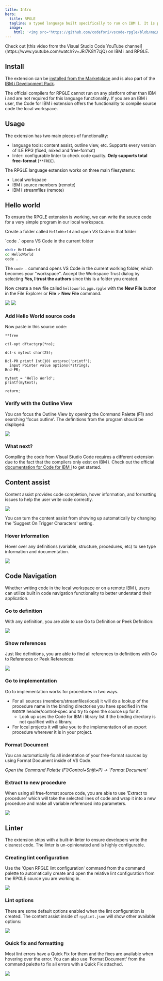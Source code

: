 ```yaml
---
title: Intro
hero:
  title: RPGLE
  tagline: a typed language built specifically to run on IBM i. It is primarily used for business transactions, large data processing, data entry and web APIs.
  image:
    html: '<img src="https://github.com/codefori/vscode-rpgle/blob/main/media/logo.png?raw=true" />'
---
```



<Aside type="tip">
  Check out [this video from the Visual Studio Code YouTube channel](https://www.youtube.com/watch?v=JRI7K8Y7cjQ)<Icon name="youtube" color="red" class="icon-inline" />
 on IBM i and RPGLE.
</Aside>

## Install

The extension can be [installed from the Marketplace](https://marketplace.visualstudio.com/items?itemName=HalcyonTechLtd.vscode-rpgle)<Icon name="external" color="cyan" class="icon-inline" /> and is also part of the [IBM i Development Pack](https://marketplace.visualstudio.com/items?itemName=HalcyonTechLtd.ibm-i-development-pack)<Icon name="external" color="cyan" class="icon-inline" />.

The official compilers for RPGLE cannot run on any platform other than IBM i and are not required for this language functionality. If you are an IBM i user, the Code for IBM i extension offers the functionality to compile source code the local workspace.

## Usage

The extension has two main pieces of functionality:

* language tools: content assist, outline view, etc. Supports every version of ILE RPG (fixed, mixed and free-format)
* linter: configurable linter to check code quality. **Only supports total free-format** (`**FREE`).

The RPGLE language extension works on three main filesystems:

* Local workspace
* IBM i source members (remote)
* IBM i streamfiles (remote)

## Hello world

To ensure the RPGLE extension is working, we can write the source code for a very simple program in our local workspace.

Create a folder called `HelloWorld` and open VS Code in that folder 
<Aside type="tip">
  `code .` opens VS Code in the current folder
</Aside>

```bash title="terminal"
mkdir HelloWorld
cd HelloWorld
code .
```

The `code .` command opens VS Code in the current working folder, which becomes your "workspace". Accept the Workspace Trust dialog by selecting **Yes, I trust the authors** since this is a folder you created.

Now create a new file called `helloworld.pgm.rpgle` with the **New File** button in the File Explorer or **File** > **New File** command.

![](../../../../assets/rpgle/hw_1.png)
![](../../../../assets/rpgle/hw_2.png)

### Add Hello World source code

Now paste in this source code:

```RPGLE
**free

ctl-opt dftactgrp(*no);

dcl-s mytext char(25);

Dcl-PR printf Int(10) extproc('printf');
  input Pointer value options(*string);
End-PR;

mytext = 'Hello World';
printf(mytext);

return;
```

### Verify with the Outline View

You can focus the Outline View by opening the Command Palette (**F1**) and searching 'focus outline'. The definitions from the program should be displayed:

![](../../../../assets/rpgle/hw_3.png)

### What next?

Compiling the code from Visual Studio Code requires a different extension due to the fact that the compilers only exist on IBM i. Check out the official [documentation for Code for IBM i](../../) to get started.

## Content assist

Content assist provides code completion, hover information, and formatting issues to help the user write code correctly. 

![](../../../../assets/rpgle/intellisense.png)

You can turn the content assist from showing up automatically by changing the 'Suggest On Trigger Characters' setting.

### Hover information

Hover over any definitions (variable, structure, procedures, etc) to see type information and documentation.

![](../../../../assets/rpgle/hover.png)

## Code Navigation

Whether writing code in the local workspace or on a remote IBM i, users can utilize built in code navigation functionality to better understand their application.

### Go to definition

With any definition, you are able to use Go to Definition or Peek Definition:

![](../../../../assets/rpgle/peek_defs.png)

### Show references

Just like definitions, you are able to find all references to definitions with Go to References or Peek References:

![](../../../../assets/rpgle/peef_refs.png)

### Go to implementation

Go to implementation works for procedures in two ways.

* For all sources (members/streamfiles/local) it will do a lookup of the procedure name in the binding directories you have specified in the `BNDDIR` header/control-spec and try to open the source up for it.
   * Look up uses the Code for IBM i library list if the binding directory is not qualified with a library.
* For local projects it will take you to the implementation of an export procedure wherever it is in your project.

### Format Document

You can automatically fix all indentation of your free-format sources by using Format Document inside of VS Code.

*Open the Command Palette (F1/Control+Shift+P) -> 'Format Document'*

### Extract to new procedure

When using all free-format source code, you are able to use 'Extract to procedure' which will take the selected lines of code and wrap it into a new procedure and make all variable referenced into parameters.

![](../../../../assets/rpgle/extract_procedure.png)

## Linter

The extension ships with a built-in linter to ensure developers write the cleanest code. The linter is un-opinionated and is highly configurable.

### Creating lint configuration

Use the 'Open RPGLE lint configuration' command from the command palette to automatically create and open the relative lint configuration from the RPGLE source you are working in.

![](../../../../assets/rpgle/lint_create.png)

### Lint options

There are some default options enabled when the lint configuration is created. The content assist inside of `rpglint.json` will show other available options:

![](../../../../assets/rpgle/lint_options.png)

### Quick fix and formatting

Most lint errors have a Quick Fix for them and the fixes are available when hovering over the error. You can also use 'Format Document' from the command palette to fix all errors with a Quick Fix attached.

![](../../../../assets/rpgle/lint_errors.png)